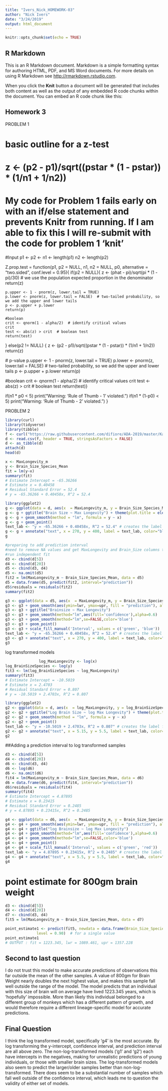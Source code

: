 ```yaml
---
title: "Ivers_Nick_HOMEWORK-03"
author: "Nick Ivers"
date: "3/24/2019"
output: html_document
---
```


```r
knitr::opts_chunk$set(echo = TRUE)
```

## R Markdown

This is an R Markdown document. Markdown is a simple formatting syntax for authoring HTML, PDF, and MS Word documents. For more details on using R Markdown see <http://rmarkdown.rstudio.com>.

When you click the **Knit** button a document will be generated that includes both content as well as the output of any embedded R code chunks within the document. You can embed an R code chunk like this:



## Homework 3

########     PROBLEM 1   ###########
# basic outline for a z-test
# z <- (p2 - p1)/sqrt((pstar * (1 - pstar)) * (1/n1 + 1/n2))

# My code for Problem 1 fails early on with an if/else statement and prevents Knitr from running. If I am able to fix this I will re-submit with the code for problem 1 'knit'



#Input
p1 <-
p2 <- 
n1 <- length(p1)
n2 <- length(p2)

Z.prop.test = function(p1, p2 = NULL, n1, n2 = NULL, p0, alternative = "two.sided", conf.level = 0.95){
  if(p2 = NULL){
    z <- (phat - pi)/sqrt(pi * (1 - pi)/30)  # we use the population expected proportion in the denominator
    return(z)
    
    p.upper <- 1 - pnorm(z, lower.tail = TRUE)
    p.lower <- pnorm(z, lower.tail = FALSE)  # two-tailed probability, so we add the upper and lower tails
    p <- p.upper + p.lower
    return(p)
    
    #boolean
    crit <- qnorm(1 - alpha/2)  # identify critical values
    crit
    test <- abs(z) > crit  # boolean test
    return(test)
  } else(p2 != NULL) { 
  z <- (p2 - p1)/sqrt((pstar * (1 - pstar)) * (1/n1 + 1/n2))
  return(z)
  
  # p-value
  p.upper <- 1 - pnorm(z, lower.tail = TRUE)
  p.lower <- pnorm(z, lower.tail = FALSE)  # two-tailed probability, so we add the upper and lower tails
  p <- p.upper + p.lower
  return(p)
  
  #boolean
  crit <- qnorm(1 - alpha/2)  # identify critical values
  crit
  test <- abs(z) > crit  # boolean test
  return(test)}

  
if(n1 * p0 < 5)
  print("Warning: 'Rule of Thumb - 1' violated.")
if(n1 * (1-p0) < 5)
  print("Warning: 'Rule of Thumb - 2' violated.")
}


#######   PROBLEM 2   #########
```r
library(curl)
library(tidyverse)
library(tibble)
f <- curl("https://raw.githubusercontent.com/difiore/ADA-2019/master/KamilarAndCooperData.csv")
d <- read.csv(f, header = TRUE, stringsAsFactors = FALSE)
d <- as_tibble(d)
attach(d)
head(d)
```

```r
x <- MaxLongevity_m
y <- Brain_Size_Species_Mean
fit = lm(y~x)
summary(fit)
# Estimate Intercept = -65.36266
# Estimate x = 0.40458
# Residual Standard Error = 52.4
# y = -65.36266 + 0.40458x, R^2 = 52.4 

library(ggplot2)
g <- ggplot(data = d, aes(x  = MaxLongevity_m, y = Brain_Size_Species_Mean))
g <- g + ggtitle("Brain Size ~ Max Longevity") + theme(plot.title = element_text(hjust = 0.5))
g <- g + geom_smooth(method = "lm", formula = y ~ x)
g <- g + geom_point()
text_lab <- "y = -65.36266 + 0.40458x, R^2 = 52.4" # creates the label for the lm equation
g <- g + annotate("text", x = 270, y = 400, label = text_lab, color="black", size = 4, parse=FALSE) #used 'annotate' instead of geom_text after 2 + hours of troubleshooting
g
```


```r
#preparing to add prediction interval
#need to remove NA values and get MaxLongevity and Brain_Size columns to the same length
#run independent fit
d3 <- cbind(d[5])
d4 <- cbind(d[20])
d5 <- cbind(d3, d4)
d5 <- na.omit(d5)
fit2 = lm(MaxLongevity_m ~ Brain_Size_Species_Mean, data = d5)
d5 = data.frame(d5, predict(fit2, interval="prediction"))
d5$residuals = residuals(fit2)
summary(fit2)

```


```r
g3 <- ggplot(data = d5, aes(x  = MaxLongevity_m, y = Brain_Size_Species_Mean))
g3 <- g3 + geom_smooth(aes(ymin=lwr, ymax=upr, fill = "prediction"), alpha = 0.3)
g3 <- g3 + ggtitle("Brainsize ~ Max Longevity")
g3 <- g3 + geom_smooth(method="lm",aes(fill='confidence'),alpha=0.6) 
g3 <- g3 + geom_smooth(method="lm",se=FALSE,color='blue') 
g3 <- g3 + geom_point() 
g3 <- g3 + scale_fill_manual('Interval', values = c('green', 'blue')) 
text_lab <- "y = -65.36266 + 0.40458x, R^2 = 52.4" # creates the label for the lm equation
g3 <- g3 + annotate("text", x = 270, y = 400, label = text_lab, color="black", size = 3, parse=FALSE) #used 'annotate' instead of geom_text after 2 + hours of troubleshooting
g3


```
############  log transformed models  #########
```r
               log_MaxLongevity <- log(x)
log_BrainSizeSpecies <- log(y)  
fit3 <- lm(log_BrainSizeSpecies ~ log_MaxLongevity)
summary(fit3)
# Estimate Intercept = -10.5019
# Estimate x = 2.4703
# Residual Standard Error = 0.807
# y = -10.5019 + 2.4703x, R^2 = 0.807

library(ggplot2)
g2 <- ggplot(data = d, aes(x  = log_MaxLongevity, y = log_BrainSizeSpecies))
g2 <- g2 + ggtitle("Log Brain Size ~ log Max Longevity") + theme(plot.title = element_text(hjust = 0.5))
g2 <- g2 + geom_smooth(method = "lm", formula = y ~ x)
g2 <- g2 + geom_point()
text_lab <- "y = -10.5019 + 2.4703x, R^2 = 0.807" # creates the label for the lm equation
g2 <- g2 + annotate("text", x = 5.15, y = 5.5, label = text_lab, color="black", size = 4, parse=FALSE) #used 'annotate' instead of geom_text after 2 + hours of troubleshooting
g2
```

##Adding a prediction interval to log transformed samples
```r
d3 <- cbind(d[5])
d4 <- cbind(d[20])
d6 <- cbind(d3, d4)
d6 <- log(d6)
d6 <- na.omit(d6)
fit4 = lm(MaxLongevity_m ~ Brain_Size_Species_Mean, data = d6)
d6 = data.frame(d6, predict(fit4, interval="prediction"))
d6$residuals = residuals(fit4)
summary(fit4)
# Estimate Intercept = 4.87895
# Estimate x = 0.23415
# Residual Standard Error = 0.2485
# y = 4.87895 + 0.23415x, R^2 = 0.2485

```


```r
g4 <- ggplot(data = d6, aes(x  = MaxLongevity_m, y = Brain_Size_Species_Mean))
g4 <- g4 + geom_smooth(aes(ymin=lwr, ymax=upr, fill = "prediction"), alpha = 0.3)
g4 <- g4 + ggtitle("log Brainsize ~ log Max Longevity")
g4 <- g4 + geom_smooth(method="lm",aes(fill='confidence'),alpha=0.6) 
g4 <- g4 + geom_smooth(method="lm",se=FALSE,color='blue') 
g4 <- g4 + geom_point() 
g4 <- g4 + scale_fill_manual('Interval', values = c('green', 'red')) 
text_lab <- "y = 4.87895 + 0.23415x, R^2 = 0.2485" # creates the label for the lm equation
g4 <- g4 + annotate("text", x = 5.5, y = 5.5, label = text_lab, color="black", size = 3, parse=FALSE) #used 'annotate' instead of geom_text after 2 + hours of troubleshooting
g4

```

# point estimate for 800gm brain weight

```r
d3 <- cbind(d[5])
d4 <- cbind(d[20])
d7 <- cbind(d3, d4)
fit5 = lm(MaxLongevity_m ~ Brain_Size_Species_Mean, data = d7)

point_estimate1 <- predict(fit5, newdata = data.frame(Brain_Size_Species_Mean = 800), interval = "confidence", 
              level = 0.90)  # for a single value
point_estimate1
# OUTPUT : fit = 1223.345, lwr = 1089.461, upr = 1357.228


```

## Second to last question
I do not trust this model to make accurate predictions of observations this far outside the mean of the other samples. A value of 800gm for Brain Weight nearly doubles the next highest value, and makes this sample fall well outside the range of the model. The model predicts that an individual with this size of brain will on average have lived 1223.345 years, which is 'hopefully' impossible. More than likely this individual belonged to a different group of monkeys which has a different pattern of growth, and would therefore require a different lineage-specific model for accurate predictions.


## Final Question

I think the log transformed model, specifically 'g4' is the most accurate. By log transforming the y-intercept, confidence interval, and prediction interval are all above zero. The non-log-transformed models ('g1' and 'g2') each have intercepts in the negatives, making for unrealistic predictions of young individuals, or those with smaller brain sizes. The log-transformed models also seem to predict the larger/older samples better than non-log-transformed. There does seem to be a substantial number of samples which fall well outside of the confidence interval, which leads me to question the validity of either set of models. 






